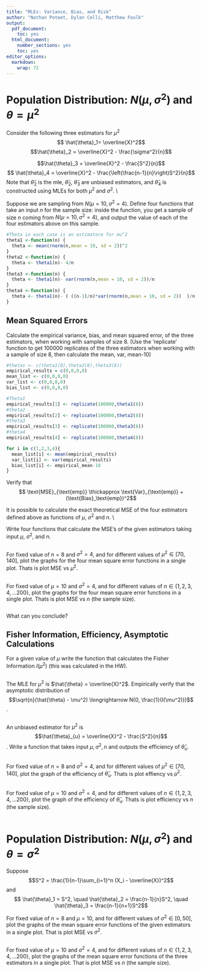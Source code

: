 ```yaml
---
title: "MLEs: Variance, Bias, and Risk"
author: "Nathan Poteet, Dylan Celli, Matthew Foulk"
output:
  pdf_document:
    toc: yes
  html_document:
    number_sections: yes    
    toc: yes
editor_options: 
  markdown: 
    wrap: 72
---
```


# Population Distribution: $N(\mu, \sigma^2)$ and $\theta = \mu^2$

Consider the following three estimators for $\mu^2$
$$ \hat{\theta}_1= \overline{X}^2$$
$$\hat{\theta}_2 = \overline{X}^2 - \frac{\sigma^2}{n}$$

$$\hat{\theta}_3 = \overline{X}^2 - \frac{S^2}{n}$$
$$ \hat{\theta}_4 = \overline{X}^2 - \frac{\left(\frac{n-1}{n}\right)S^2}{n}$$
Note that $\hat{\theta}_2$ is the mle, $\hat{\theta}_2$,
$\hat{\theta}_3$ are unbiased estimators, and $\hat{\theta}_4$ is
constructed using MLEs for both $\mu^2$ and $\sigma^2$. \\

Suppose we are sampling from $N(\mu = 10, \sigma^2=4)$. Define four
functions that take an input $n$ for the sample size: inside the
function, you get a sample of size $n$ coming from
$N(\mu = 10, \sigma^2=4)$, and output the value of each of the four
estimators above on this sample.

```r
#Theta in each case is an estimatore for mu^2
theta1 <-function(n) {
  theta <- mean(rnorm(n,mean = 10, sd = 2))^2
}
theta2 <-function(n) {
  theta <- theta1(n)- 4/n
}
theta3 <-function(n) {
  theta <- theta1(n)- var(rnorm(n,mean = 10, sd = 2))/n
}
theta4 <-function(n) {
  theta <- theta1(n)- ( ((n-1)/n)*var(rnorm(n,mean = 10, sd = 2))  )/n
}

```

## Mean Squared Errors

Calculate the empirical variance, bias, and mean squared error, of the
three estimators, when working with samples of size 8. (Use the
'replicate' function to get 100000 replicates of the three estimators
when working with a sample of size 8, then calculate the mean, var,
mean-10)

```r
#thetas <- c(theta1(8),theta2(8),theta3(8))
empirical_results = c(0,0,0,0)
mean_list <- c(0,0,0,0)
var_list <- c(0,0,0,0)
bias_list <- c(0,0,0,0)

#Theta1
empirical_results[1] <- replicate(100000,theta1(8))
#theta2
empirical_results[2] <- replicate(100000,theta2(8))
#theta3
empirical_results[3] <- replicate(100000,theta3(8))
#theta4
empirical_results[4] <- replicate(100000,theta4(8))

for i in c(1,2,3,4){
  mean_list[i] <- mean(empirical_results)
  var_list[i] <- var(empirical_results)
  bias_list[i] <- empirical_mean-10
}


```

Verify that
$$ \text{MSE}_{\text{emp}} \thickapprox \text{Var}_{\text{emp}} + (\text{Bias}_\text{emp})^2$$

It is possible to calculate the exact theoretical MSE of the four
estimators defined above as functions of $\mu$, $\sigma^2$ and $n$. \\

Write four functions that calculate the MSE's of the given estimators
taking input $\mu$, $\sigma^2$, and $n$.

```r

```

For fixed value of $n=8$ and $\sigma^2 = 4$, and for different values of
$\mu^2 \in [70, 140]$, plot the graphs for the four mean square error
functions in a single plot. Thats is plot MSE vs $\mu^2$.

```r

```

For fixed value of $\mu=10$ and $\sigma^2 = 4$, and for different values
of $n \in \{1, 2, 3, 4, \dots 200\}$, plot the graphs for the four mean
square error functions in a single plot. Thats is plot MSE vs $n$ (the
sample size).

```r

```

What can you conclude?

## Fisher Information, Efficiency, Asymptotic Calculations

For a given value of $\mu$ write the function that calculates the Fisher
Information $I(\mu^2)$ (this was calculated in the HW).

```r

```

The MLE for $\mu^2$ is $\hat{\theta} = \overline{X}^2$. Empirically
verify that the asymptotic distribution of
$$\sqrt{n}(\hat{\theta} - \mu^2) \longrightarrow N(0, \frac{1}{I(\mu^2)})$$.

```r

```

An unbiased estimator for $\mu^2$ is
$$\hat{\theta}_{u} = \overline{X}^2 - \frac{S^2}{n}$$. Write a function
that takes input $\mu, \sigma^2, n$ and outputs the efficiency of
$\hat{\theta}_{u}$.

```r

```

For fixed value of $n=8$ and $\sigma^2 = 4$, and for different values of
$\mu^2 \in [70, 140]$, plot the graph of the efficiency of
$\hat{\theta}_\text{u}$. Thats is plot effiency vs $\mu^2$.

```r

```

For fixed value of $\mu=10$ and $\sigma^2 = 4$, and for different values
of $n \in \{1, 2, 3, 4, \dots 200\}$, plot the graph of the efficiency
of $\hat{\theta}_\text{u}$. Thats is plot efficiency vs $n$ (the sample
size).

```r

```

# Population Distribution: $N(\mu, \sigma^2)$ and $\theta = \sigma^2$

Suppose $$S^2 = \frac{1}{n-1}\sum_{i=1}^n (X_i - \overline{X})^2$$ and
$$ \hat{\theta}_1 = S^2, \quad \hat{\theta}_2 = \frac{n-1}{n}S^2, \quad \hat{\theta}_3 = \frac{n-1}{n+1}S^2$$

For fixed value of $n=8$ and $\mu = 10$, and for different values of
$\sigma^2 \in [0, 50]$, plot the graphs of the mean square error
functions of the given estimators in a single plot. That is plot MSE vs
$\sigma^2$.

```r

```

For fixed value of $\mu=10$ and $\sigma^2 = 4$, and for different values
of $n \in \{1, 2, 3, 4, \dots 200\}$, plot the graphs of the mean square
error functions of the three estimators in a single plot. That is plot
MSE vs $n$ (the sample size).

```r

```
